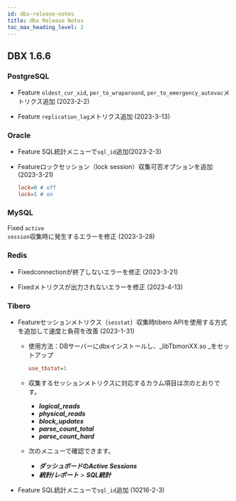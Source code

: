 ```yaml
---
id: dbx-release-notes
title: dbx Release Notes
toc_max_heading_level: 2
---
```



## DBX 1.6.6

### PostgreSQL

-   <Status>Feature</Status> <code>oldest_cur_xid</code>, <code>per_to_wraparound</code>, <code>per_to_emergency_autovac</code>メトリクス追加 (2023-2-2)

-   <Status>Feature</Status> <code>replication_lag</code>メトリクス追加 (2023-3-13)

### Oracle

-   <Status>Feature</Status> <UI>SQL統計</UI>メニューで<code>sql_id</code>追加(2023-2-3)

-   <Status>Feature</Status>ロックセッション（lock session）収集可否オプションを追加 (2023-3-21)

    ```ini title=whatap.conf
    lock=0 # off
    lock=1 # on
    ```

### MySQL

<Status>Fixed</Status> <code>active session</code>収集時に発生するエラーを修正 (2023-3-28)

### Redis

-   <Status>Fixed</Status>connectionが終了しないエラーを修正 (2023-3-21)

-   <Status>Fixed</Status>メトリクスが出力されないエラーを修正 (2023-4-13)

### Tibero

-   <Status>Feature</Status>セッションメトリクス（<code>sesstat</code>）収集時tibero APIを使用する方式を追加して速度と負荷を改善 (2023-1-31)

    -   使用方法：DBサーバーにdbxインストールし、_libTbmonXX.so _をセットアップ

        ```ini title=whatap.conf
        use_tbstat=1
        ```

    -   収集するセッションメトリクスに対応するカラム項目は次のとおりです。

        -   **_logical_reads_**
        -   **_physical_reads_**
        -   **_block_updates_**
        -   **_parse_count_total_**
        -   **_parse_count_hard_**

    -   次のメニューで確認できます。

        -   **_ダッシュボード_**の**_Active Sessions_**
        -   **_統計/レポート_** > **_SQL統計_**

-   <Status>Feature</Status> SQL統計メニューで`sql_id`追加 (10216-2-3)
